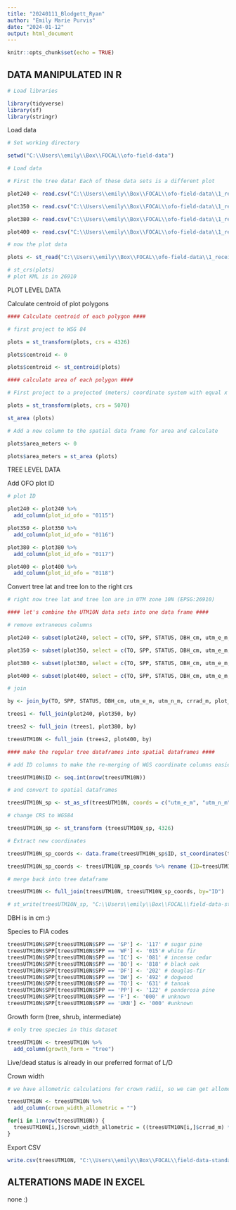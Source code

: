 ```yaml
---
title: "20240111_Blodgett_Ryan"
author: "Emily Marie Purvis"
date: "2024-01-12"
output: html_document
---
```


```r
knitr::opts_chunk$set(echo = TRUE)
```


## DATA MANIPULATED IN R

```r

# Load libraries

library(tidyverse)
library(sf)
library(stringr)
```

Load data

```r

# Set working directory

setwd("C:\\Users\\emily\\Box\\FOCAL\\ofo-field-data")

# Load data

# First the tree data! Each of these data sets is a different plot

plot240 <- read.csv("C:\\Users\\emily\\Box\\FOCAL\\ofo-field-data\\1_received-data\\0012\\data\\analyze_240_p1.csv")

plot350 <- read.csv("C:\\Users\\emily\\Box\\FOCAL\\ofo-field-data\\1_received-data\\0012\\data\\analyze_350_p1.csv")

plot380 <- read.csv("C:\\Users\\emily\\Box\\FOCAL\\ofo-field-data\\1_received-data\\0012\\data\\analyze_380_p1.csv")

plot400 <- read.csv("C:\\Users\\emily\\Box\\FOCAL\\ofo-field-data\\1_received-data\\0012\\data\\analyze_400_p1.csv")

# now the plot data

plots <- st_read("C:\\Users\\emily\\Box\\FOCAL\\ofo-field-data\\1_received-data\\0012\\data\\plot_boundaries_sf.geojson")

# st_crs(plots)
# plot KML is in 26910

```

PLOT LEVEL DATA

Calculate centroid of plot polygons


```r

#### Calculate centroid of each polygon ####

# first project to WSG 84

plots = st_transform(plots, crs = 4326)

plots$centroid <- 0

plots$centroid <- st_centroid(plots)

#### calculate area of each polygon ####

# First project to a projected (meters) coordinate system with equal x and y distances, CONUS Albers Equal Area (EPSG: 5070) 

plots = st_transform(plots, crs = 5070)

st_area (plots)

# Add a new column to the spatial data frame for area and calculate

plots$area_meters <- 0

plots$area_meters = st_area (plots)
```

TREE LEVEL DATA

Add OFO plot ID

```r

# plot ID

plot240 <- plot240 %>%
  add_column(plot_id_ofo = "0115")

plot350 <- plot350 %>%
  add_column(plot_id_ofo = "0116")

plot380 <- plot380 %>%
  add_column(plot_id_ofo = "0117")

plot400 <- plot400 %>%
  add_column(plot_id_ofo = "0118")


```

Convert tree lat and tree lon to the right crs

```r

# right now tree lat and tree lon are in UTM zone 10N (EPSG:26910)

#### let's combine the UTM10N data sets into one data frame ####

# remove extraneous columns

plot240 <- subset(plot240, select = c(TO, SPP, STATUS, DBH_cm, utm_e_m, utm_n_m, crrad_m, plot_id_ofo) )

plot350 <- subset(plot350, select = c(TO, SPP, STATUS, DBH_cm, utm_e_m, utm_n_m, crrad_m, plot_id_ofo) )

plot380 <- subset(plot380, select = c(TO, SPP, STATUS, DBH_cm, utm_e_m, utm_n_m, crrad_m, plot_id_ofo) )

plot400 <- subset(plot400, select = c(TO, SPP, STATUS, DBH_cm, utm_e_m, utm_n_m, crrad_m, plot_id_ofo) )

# join

by <- join_by(TO, SPP, STATUS, DBH_cm, utm_e_m, utm_n_m, crrad_m, plot_id_ofo)

trees1 <- full_join(plot240, plot350, by)

trees2 <- full_join (trees1, plot380, by)

treesUTM10N <- full_join (trees2, plot400, by)

#### make the regular tree dataframes into spatial dataframes ####

# add ID columns to make the re-merging of WGS coordinate columns easier 

treesUTM10N$ID <- seq.int(nrow(treesUTM10N))

# and convert to spatial dataframes

treesUTM10N_sp <- st_as_sf(treesUTM10N, coords = c("utm_e_m", "utm_n_m"), crs = 26910, remove=F)

# change CRS to WGS84

treesUTM10N_sp <- st_transform (treesUTM10N_sp, 4326)

# Extract new coordinates

treesUTM10N_sp_coords <- data.frame(treesUTM10N_sp$ID, st_coordinates(treesUTM10N_sp[,1], st_coordinates(treesUTM10N_sp[,2]))) 

treesUTM10N_sp_coords <- treesUTM10N_sp_coords %>% rename (ID=treesUTM10N_sp.ID, TreeWGS_e=X, TreeWGS_n=Y)

# merge back into tree dataframe

treesUTM10N <- full_join(treesUTM10N, treesUTM10N_sp_coords, by="ID")

# st_write(treesUTM10N_sp, "C:\\Users\\emily\\Box\\FOCAL\\field-data-standardization\\Blodgett_Ryan\\processed_tree_coords.gpkg")

```

DBH is in cm :)

Species to FIA codes

```r

treesUTM10N$SPP[treesUTM10N$SPP == 'SP'] <- '117' # sugar pine
treesUTM10N$SPP[treesUTM10N$SPP == 'WF'] <- '015'# white fir
treesUTM10N$SPP[treesUTM10N$SPP == 'IC'] <- '081' # incense cedar 
treesUTM10N$SPP[treesUTM10N$SPP == 'BO'] <- '818' # black oak
treesUTM10N$SPP[treesUTM10N$SPP == 'DF'] <- '202' # douglas-fir
treesUTM10N$SPP[treesUTM10N$SPP == 'DW'] <- '492' # dogwood
treesUTM10N$SPP[treesUTM10N$SPP == 'TO'] <- '631' # tanoak
treesUTM10N$SPP[treesUTM10N$SPP == 'PP'] <- '122' # ponderosa pine
treesUTM10N$SPP[treesUTM10N$SPP == 'F'] <- '000' # unknown
treesUTM10N$SPP[treesUTM10N$SPP == 'UKN'] <- '000' #unknown

```

Growth form (tree, shrub, intermediate)

```r

# only tree species in this dataset

treesUTM10N <- treesUTM10N %>%
  add_column(growth_form = "tree")

```

Live/dead status is already in our preferred format of L/D

Crown width

```r

# we have allometric calculations for crown radii, so we can get allometric calculations for crown width by multiplying the radius by 2

treesUTM10N <- treesUTM10N %>%
  add_column(crown_width_allometric = "")

for(i in 1:nrow(treesUTM10N)) {
  treesUTM10N[i,]$crown_width_allometric = ((treesUTM10N[i,]$crrad_m) * 2)
}

```

Export CSV

```r

write.csv(treesUTM10N, "C:\\Users\\emily\\Box\\FOCAL\\field-data-standardization\\Blodgett_Ryan\\20240214_Blodgett_Ryan.csv")

```


## ALTERATIONS MADE IN EXCEL

none :)


